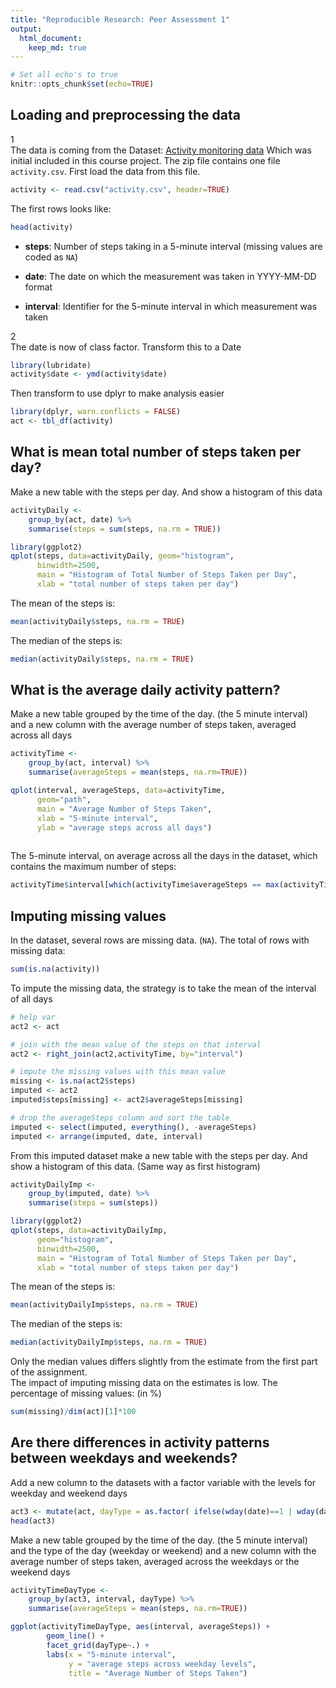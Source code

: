 ```yaml
---
title: "Reproducible Research: Peer Assessment 1"
output: 
  html_document:
    keep_md: true
---
```


```r
# Set all echo's to true
knitr::opts_chunk$set(echo=TRUE)
```

## Loading and preprocessing the data
1  
The data is coming from the Dataset: [Activity monitoring data](https://d396qusza40orc.cloudfront.net/repdata%2Fdata%2Factivity.zip)
Which was initial included in this course project.
The zip file contains one file  `activity.csv`. First load the data from this 
file.

```r
activity <- read.csv("activity.csv", header=TRUE)
```

The first rows looks like:
```r
head(activity)
```

* **steps**: Number of steps taking in a 5-minute interval (missing
    values are coded as `NA`)

* **date**: The date on which the measurement was taken in YYYY-MM-DD
    format

* **interval**: Identifier for the 5-minute interval in which
    measurement was taken

2  
The date is now of class factor. Transform this to a Date

```r
library(lubridate)
activity$date <- ymd(activity$date)
```

Then transform to use dplyr to make analysis easier

```r
library(dplyr, warn.conflicts = FALSE)
act <- tbl_df(activity)
```

## What is mean total number of steps taken per day?

Make a new table with the steps per day.
And show a histogram of this data

```r
activityDaily <- 
    group_by(act, date) %>%
    summarise(steps = sum(steps, na.rm = TRUE))

library(ggplot2)
qplot(steps, data=activityDaily, geom="histogram", 
      binwidth=2500,
      main = "Histogram of Total Number of Steps Taken per Day", 
      xlab = "total number of steps taken per day")
```

The mean of the steps is: 
```r
mean(activityDaily$steps, na.rm = TRUE)
```

The median of the steps is: 
```r
median(activityDaily$steps, na.rm = TRUE)
```  


## What is the average daily activity pattern?

Make a new table grouped by the time of the day. (the 5 minute interval) 
and a new column with the average number of steps taken, averaged across all days

```r
activityTime <-
    group_by(act, interval) %>%
    summarise(averageSteps = mean(steps, na.rm=TRUE))

qplot(interval, averageSteps, data=activityTime, 
      geom="path",
      main = "Average Number of Steps Taken", 
      xlab = "5-minute interval", 
      ylab = "average steps across all days")
    
```

The 5-minute interval, on average across all the days in the dataset, which contains the maximum number of steps:
```r
activityTime$interval[which(activityTime$averageSteps == max(activityTime$averageSteps))]
```

## Imputing missing values

In the dataset, several rows are missing data. (`NA`). 
The total of rows with missing data:  
```r
sum(is.na(activity))
```

To impute the missing data, the strategy is to take the mean of the interval of all days

```r
# help var
act2 <- act

# join with the mean value of the steps on that interval
act2 <- right_join(act2,activityTime, by="interval")

# impute the missing values with this mean value
missing <- is.na(act2$steps)
imputed <- act2
imputed$steps[missing] <- act2$averageSteps[missing]

# drop the averageSteps column and sort the table
imputed <- select(imputed, everything(), -averageSteps)
imputed <- arrange(imputed, date, interval)
```

From this imputed dataset make a new table with the steps per day. 
And show a histogram of this data. (Same way as first histogram)

```r
activityDailyImp <- 
    group_by(imputed, date) %>%
    summarise(steps = sum(steps))

library(ggplot2)
qplot(steps, data=activityDailyImp, 
      geom="histogram", 
      binwidth=2500,
      main = "Histogram of Total Number of Steps Taken per Day", 
      xlab = "total number of steps taken per day")

```

The mean of the steps is: 
```r
mean(activityDailyImp$steps, na.rm = TRUE)
```

The median of the steps is: 
```r
median(activityDailyImp$steps, na.rm = TRUE)
```
  

Only the median values differs slightly from the estimate from the first part of the assignment.  
The impact of imputing missing data on the estimates is low. 
The percentage of missing values: (in %)
```r
sum(missing)/dim(act)[1]*100
```



## Are there differences in activity patterns between weekdays and weekends?

Add a new column to the datasets with a factor variable with the levels for weekday and weekend days

```r
act3 <- mutate(act, dayType = as.factor( ifelse(wday(date)==1 | wday(date)==7,"weekend","weekday")) )
head(act3)
```

Make a new table grouped by the time of the day. (the 5 minute interval) and the type of the day (weekday or weekend)
and a new column with the average number of steps taken, averaged across the weekdays or the weekend days

```r
activityTimeDayType <-
    group_by(act3, interval, dayType) %>%
    summarise(averageSteps = mean(steps, na.rm=TRUE))

ggplot(activityTimeDayType, aes(interval, averageSteps)) +
        geom_line() +
        facet_grid(dayType~.) +
        labs(x = "5-minute interval", 
             y = "average steps across weekday levels", 
             title = "Average Number of Steps Taken")
```
